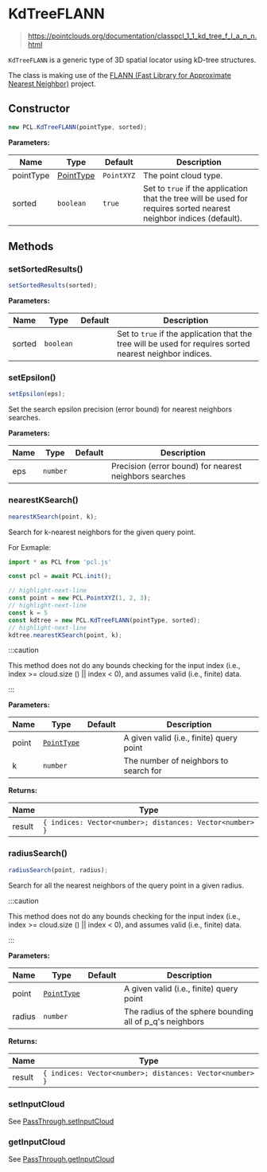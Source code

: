 # KdTreeFLANN

> https://pointclouds.org/documentation/classpcl_1_1_kd_tree_f_l_a_n_n.html

`KdTreeFLANN` is a generic type of 3D spatial locator using kD-tree structures.

The class is making use of the [FLANN (Fast Library for Approximate Nearest Neighbor)](https://github.com/flann-lib/flann) project.

## Constructor

```ts
new PCL.KdTreeFLANN(pointType, sorted);
```

**Parameters:**

| Name      | Type                                              | Default    | Description                                                                                                         |
| --------- | ------------------------------------------------- | ---------- | ------------------------------------------------------------------------------------------------------------------- |
| pointType | [PointType](/docs/api/basic-structures#pointtype) | `PointXYZ` | The point cloud type.                                                                                               |
| sorted    | `boolean`                                         | `true`     | Set to `true` if the application that the tree will be used for requires sorted nearest neighbor indices (default). |

## Methods

### setSortedResults()

```ts
setSortedResults(sorted);
```

**Parameters:**

| Name   | Type      | Default | Description                                                                                               |
| ------ | --------- | ------- | --------------------------------------------------------------------------------------------------------- |
| sorted | `boolean` |         | Set to `true` if the application that the tree will be used for requires sorted nearest neighbor indices. |

### setEpsilon()

```ts
setEpsilon(eps);
```

Set the search epsilon precision (error bound) for nearest neighbors searches.

**Parameters:**

| Name | Type     | Default | Description                                            |
| ---- | -------- | ------- | ------------------------------------------------------ |
| eps  | `number` |         | Precision (error bound) for nearest neighbors searches |

### nearestKSearch()

```ts
nearestKSearch(point, k);
```

Search for k-nearest neighbors for the given query point.

For Exmaple:

```ts
import * as PCL from 'pcl.js'

const pcl = await PCL.init();

// highlight-next-line
const point = new PCL.PointXYZ(1, 2, 3);
// highlight-next-line
const k = 5
const kdtree = new PCL.KdTreeFLANN(pointType, sorted);
// highlight-next-line
kdtree.nearestKSearch(point, k);
```

:::caution

This method does not do any bounds checking for the input index (i.e., index >= cloud.size () || index < 0), and assumes valid (i.e., finite) data.

:::

**Parameters:**

| Name  | Type                                                | Default | Description                              |
| ----- | --------------------------------------------------- | ------- | ---------------------------------------- |
| point | [`PointType`](/docs/api/basic-structures#pointtype) |         | A given valid (i.e., finite) query point |
| k     | `number`                                            |         | The number of neighbors to search for    |

**Returns:**

| Name   | Type                                                     |
| ------ | -------------------------------------------------------- |
| result | `{ indices: Vector<number>; distances: Vector<number> }` |

### radiusSearch()

```ts
radiusSearch(point, radius);
```

Search for all the nearest neighbors of the query point in a given radius.

:::caution

This method does not do any bounds checking for the input index (i.e., index >= cloud.size () || index < 0), and assumes valid (i.e., finite) data.

:::

**Parameters:**

| Name   | Type                                                | Default | Description                                              |
| ------ | --------------------------------------------------- | ------- | -------------------------------------------------------- |
| point  | [`PointType`](/docs/api/basic-structures#pointtype) |         | A given valid (i.e., finite) query point                 |
| radius | `number`                                            |         | The radius of the sphere bounding all of p_q's neighbors |

**Returns:**

| Name   | Type                                                     |
| ------ | -------------------------------------------------------- |
| result | `{ indices: Vector<number>; distances: Vector<number> }` |

### setInputCloud

See [PassThrough.setInputCloud](/docs/api/filters/pass-through#setinputcloud)

### getInputCloud

See [PassThrough.getInputCloud](/docs/api/filters/pass-through#getinputcloud)
